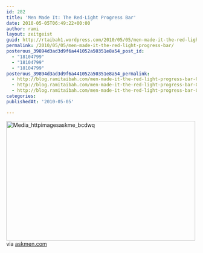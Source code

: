 ```yaml
---
id: 282
title: 'Men Made It: The Red-Light Progress Bar'
date: 2010-05-05T06:49:22+00:00
author: rami
layout: zeitgeist
guid: http://rtaibah1.wordpress.com/2010/05/05/men-made-it-the-red-light-progress-bar
permalink: /2010/05/05/men-made-it-the-red-light-progress-bar/
posterous_39894d3ad3d9f6a441052a50351e8a54_post_id:
  - "18104799"
  - "18104799"
  - "18104799"
posterous_39894d3ad3d9f6a441052a50351e8a54_permalink:
  - http://blog.ramitaibah.com/men-made-it-the-red-light-progress-bar-0
  - http://blog.ramitaibah.com/men-made-it-the-red-light-progress-bar-0
  - http://blog.ramitaibah.com/men-made-it-the-red-light-progress-bar-0
categories:
publishedAt: '2010-05-05'

---
```

<div class="posterous_bookmarklet_entry">
  <div class='p_embed p_image_embed'>
    <a href="http://139.59.20.41/wp-content/uploads/2011/12/media_httpimagesaskme_bcdwq-scaled1000.jpg"><img alt="Media_httpimagesaskme_bcdwq" height="317" src="http://139.59.20.41/wp-content/uploads/2011/12/media_httpimagesaskme_bcdwq-scaled1000.jpg?w=300" width="500" /></a>
  </div>
  
  <div class="posterous_quote_citation">
    via <a href="http://www.askmen.com/daily/photo_blog/men-made-it-the-red-light-progress-bar.html">askmen.com</a>
  </div></p>
</div>
